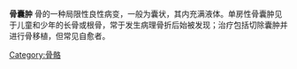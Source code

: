 {{multiple issues|
{{copypaste|time=2015-05-29T15:06:35+00:00}}
{{unreferenced|time=2015-05-29T15:06:35+00:00}}
}}
'''骨囊肿''' 骨的一种局限性良性病变，一般为囊状，其内充满液体。单房性骨囊肿见于儿童和少年的长骨或根骨，常于发生病理骨折后始被发现；治疗包括切除囊肿并进行骨移植，但常见自愈者。

[[Category:骨骼|Category:骨骼]]